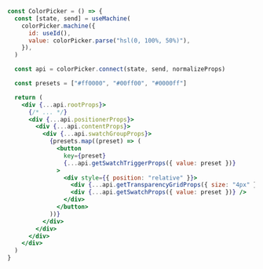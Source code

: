 ```jsx {18-31}
const ColorPicker = () => {
  const [state, send] = useMachine(
    colorPicker.machine({
      id: useId(),
      value: colorPicker.parse("hsl(0, 100%, 50%)"),
    }),
  )

  const api = colorPicker.connect(state, send, normalizeProps)

  const presets = ["#ff0000", "#00ff00", "#0000ff"]

  return (
    <div {...api.rootProps}>
      {/* ... */}
      <div {...api.positionerProps}>
        <div {...api.contentProps}>
          <div {...api.swatchGroupProps}>
            {presets.map((preset) => (
              <button
                key={preset}
                {...api.getSwatchTriggerProps({ value: preset })}
              >
                <div style={{ position: "relative" }}>
                  <div {...api.getTransparencyGridProps({ size: "4px" })} />
                  <div {...api.getSwatchProps({ value: preset })} />
                </div>
              </button>
            ))}
          </div>
        </div>
      </div>
    </div>
  )
}
```

